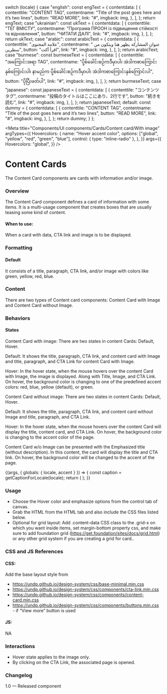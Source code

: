 
  switch (locale) {
    case "english":
      const engText = {
        contentdata: [
          {
            contenttile: "CONTENT TAG",
            contentname: "Title of the post goes here and it’s two lines",
            button: "READ MORE",
            link: "#",
            imgback: img,
          },
        ],
      };
      return engText;
    case "ukrainian":
      const ukText = {
        contentdata: [
          {
            contenttile: "ТЕГ ВМІСТУ",
            contentname: "Програма ПРООН із підвищення стійкості та відновлення",
            button: "ЧИТАТИ ДАЛІ",
            link: "#",
            imgback: img,
          },
        ],
      };
      return ukText;
    case "arabic":
      const arabicText = {
        contentdata: [
          {
            contenttile: "علامة المحتوى",
            contentname: " عنوان المشاركة يظهر هنا ويتكون من سطرين",
            button: "اقرأ أكث",
            link: "#",
            imgback: img,
          },
        ],
      };
      return arabicText;
    case "burmese":
      const burmeseText = {
        contentdata: [
          {
            contenttile: "အကြောင်းအရာ TAG",
            contentname:
              "ပို့စ်ခေါင်းစဉ်ကဒီမှာပါ၊ အဲဒါကစာကြောင်းနှစ်ကြောင်းပါ၊ နာမည်က ပို့စ်ခေါင်းစဉ်ကဒီမှာပါ၊ အဲဒါကစာကြောင်းနှစ်ကြောင်းပါ",
            button: "ပိုပြီးဖတ်ပါ",
            link: "#",
            imgback: img,
          },
        ],
      };
      return burmeseText;
    case "japanese":
      const japaneseText = {
        contentdata: [
          {
            contenttile: "コンテンツタグ",
            contentname: "投稿のタイトルはここにあり、2行です",
            button: "続きを読む",
            link: "#",
            imgback: img,
          },
        ],
      };
      return japaneseText;
    default:
      const dummy = {
        contentdata: [
          {
            contenttile: "CONTENT TAG",
            contentname: "Title of the post goes here and it’s two lines",
            button: "READ MORE",
            link: "#",
            imgback: img,
          },
        ],
      };
      return dummy;
  }
};

<Meta
  title="Components/UI components/Cards/Content card/With image"
  argTypes={{
    Hovercolors: {
      name: "Hover accent color",
      options: ["global", "yellow", "red", "green", "blue"],
      control: { type: "inline-radio" },
    },
  }}
  args={{
    Hovercolors: "global",
  }}
/>

# Content Cards

The Content Card components are cards with information and/or image.

### Overview

The Content Card component defines a card of information with some items. It is a multi-usage component that creates boxes that are usually teasing some kind of content.

#### When to use:

When a card with data, CTA link and image is to be displayed.

### Formatting

#### Default

It consists of a title, paragraph, CTA link, and/or image with colors like green, yellow, red, blue.

### Content

There are two types of Content card components: Content Card with Image and Content Card without Image.

### Behaviors

#### States

Content Card with image:
There are two states in content Cards: Default, Hover.

Default: It shows the title, paragraph, CTA link, and content card with Image and title, paragraph, and CTA Link for content Card with Image.

Hover: In the hover state, when the mouse hovers over the content Card with Image, the image is displayed. Along with Title, Image, and CTA Link. On hover, the background color is changing to one of the predefined accent colors: red, blue, yellow (default), or green.

Content Card without image:
There are two states in content Cards: Default, Hover.

Default: It shows the title, paragraph, CTA link, and content card without Image and title, paragraph, and CTA Link.

Hover: In the hover state, when the mouse hovers over the content Card will display the title, content card, and CTA Link. On hover, the background color is changing to the accent color of the page.

Content Card w/o Image can be presented with the Emphasized title (without description). In this content, the card will display the title and CTA link. On hover, the background color will be changed to the accent of the page.

<Canvas>
  <Story name="With image">
    {(args, { globals: { locale, accent } }) => {
      const caption = getCaptionForLocale(locale);
      return (
        <ContentCardImage
          data={caption.contentdata}
          {...args}
        ></ContentCardImage>
      );
    }}
  </Story>
</Canvas>

### Usage

- Choose the Hover color and emphasize options from the control tab of canvas.
- Grab the HTML from the HTML tab and also include the CSS files listed below.
- Optional for grid layout: Add .content-data CSS class to the .grid-x on which you want inside items, set margin-bottom property css, and make sure to add foundation grid (https://get.foundation/sites/docs/grid.html) or any other grid system if you are creating a grid for card..

### CSS and JS References

#### CSS:

Add the base layout style from

- https://undp.github.io/design-system/css/base-minimal.min.css
- https://undp.github.io/design-system/css/components/cta-link.min.css
- https://undp.github.io/design-system/css/components/content-card.min.css
- https://undp.github.io/design-system/css/components/buttons.min.css - if “View more” button is used

#### JS:

NA

### Interactions

- Hover state applies to the image only.
- By clicking on the CTA Link, the associated page is opened.

### Changelog

1.0 — Released component
